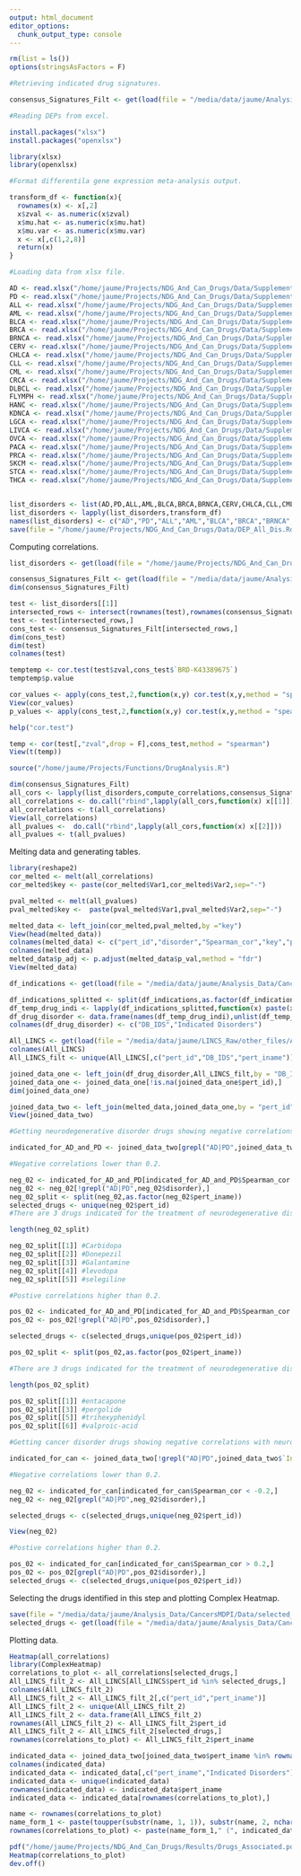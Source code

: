 ```yaml
---
output: html_document
editor_options: 
  chunk_output_type: console
---
```



```r
rm(list = ls())
options(stringsAsFactors = F)
```

```r
#Retrieving indicated drug signatures.

consensus_Signatures_Filt <- get(load(file = "/media/data/jaume/Analysis_Data/CancersMDPI/Data/Pert_Indications.Rda"))

#Reading DEPs from excel.

install.packages("xlsx")
install.packages("openxlsx")

library(xlsx)
library(openxlsx)

#Format differentila gene expression meta-analysis output.

transform_df <- function(x){
  rownames(x) <- x[,2]
  x$zval <- as.numeric(x$zval)
  x$mu.hat <- as.numeric(x$mu.hat)
  x$mu.var <- as.numeric(x$mu.var)
  x <- x[,c(1,2,8)]
  return(x)
}

#Loading data from xlsx file.

AD <- read.xlsx("/home/jaume/Projects/NDG_And_Can_Drugs/Data/Supplementary_Appendix_2.xlsx",sheet = 1)
PD <- read.xlsx("/home/jaume/Projects/NDG_And_Can_Drugs/Data/Supplementary_Appendix_2.xlsx",sheet = 6)
ALL <- read.xlsx("/home/jaume/Projects/NDG_And_Can_Drugs/Data/Supplementary_Appendix_2.xlsx",sheet = 8)
AML <- read.xlsx("/home/jaume/Projects/NDG_And_Can_Drugs/Data/Supplementary_Appendix_2.xlsx",sheet = 9)
BLCA <- read.xlsx("/home/jaume/Projects/NDG_And_Can_Drugs/Data/Supplementary_Appendix_2.xlsx",sheet = 10)
BRCA <- read.xlsx("/home/jaume/Projects/NDG_And_Can_Drugs/Data/Supplementary_Appendix_2.xlsx",sheet = 11)
BRNCA <- read.xlsx("/home/jaume/Projects/NDG_And_Can_Drugs/Data/Supplementary_Appendix_2.xlsx",sheet = 12)
CERV <- read.xlsx("/home/jaume/Projects/NDG_And_Can_Drugs/Data/Supplementary_Appendix_2.xlsx",sheet = 13)
CHLCA <- read.xlsx("/home/jaume/Projects/NDG_And_Can_Drugs/Data/Supplementary_Appendix_2.xlsx",sheet = 14)
CLL <- read.xlsx("/home/jaume/Projects/NDG_And_Can_Drugs/Data/Supplementary_Appendix_2.xlsx",sheet = 15)
CML <- read.xlsx("/home/jaume/Projects/NDG_And_Can_Drugs/Data/Supplementary_Appendix_2.xlsx",sheet = 16)
CRCA <- read.xlsx("/home/jaume/Projects/NDG_And_Can_Drugs/Data/Supplementary_Appendix_2.xlsx",sheet = 17)
DLBCL <- read.xlsx("/home/jaume/Projects/NDG_And_Can_Drugs/Data/Supplementary_Appendix_2.xlsx",sheet = 18)
FLYMPH <- read.xlsx("/home/jaume/Projects/NDG_And_Can_Drugs/Data/Supplementary_Appendix_2.xlsx",sheet = 19)
HANC <- read.xlsx("/home/jaume/Projects/NDG_And_Can_Drugs/Data/Supplementary_Appendix_2.xlsx",sheet = 20)
KDNCA <- read.xlsx("/home/jaume/Projects/NDG_And_Can_Drugs/Data/Supplementary_Appendix_2.xlsx",sheet = 21)
LGCA <- read.xlsx("/home/jaume/Projects/NDG_And_Can_Drugs/Data/Supplementary_Appendix_2.xlsx",sheet = 22)
LIVCA <- read.xlsx("/home/jaume/Projects/NDG_And_Can_Drugs/Data/Supplementary_Appendix_2.xlsx",sheet = 23)
OVCA <- read.xlsx("/home/jaume/Projects/NDG_And_Can_Drugs/Data/Supplementary_Appendix_2.xlsx",sheet = 24)
PACA <- read.xlsx("/home/jaume/Projects/NDG_And_Can_Drugs/Data/Supplementary_Appendix_2.xlsx",sheet = 25)
PRCA <- read.xlsx("/home/jaume/Projects/NDG_And_Can_Drugs/Data/Supplementary_Appendix_2.xlsx",sheet = 26)
SKCM <- read.xlsx("/home/jaume/Projects/NDG_And_Can_Drugs/Data/Supplementary_Appendix_2.xlsx",sheet = 27)
STCA <- read.xlsx("/home/jaume/Projects/NDG_And_Can_Drugs/Data/Supplementary_Appendix_2.xlsx",sheet = 28)
THCA <- read.xlsx("/home/jaume/Projects/NDG_And_Can_Drugs/Data/Supplementary_Appendix_2.xlsx",sheet = 29)


list_disorders <- list(AD,PD,ALL,AML,BLCA,BRCA,BRNCA,CERV,CHLCA,CLL,CML,CRCA,DLBCL,FLYMPH,HANC,KDNCA,LGCA,LIVCA,OVCA,PACA,PRCA,SKCM,STCA,THCA)
list_disorders <- lapply(list_disorders,transform_df)
names(list_disorders) <- c("AD","PD","ALL","AML","BLCA","BRCA","BRNCA","CERV","CHLCA","CLL","CML","CRCA","DLBCL","FLYMPH","ANC","KDNCA","LGCA","LIVCA","OVCA","PACA","PRCA","SKCM","STCA","THCA")
save(file = "/home/jaume/Projects/NDG_And_Can_Drugs/Data/DEP_All_Dis.Rda",list_disorders)
```

Computing correlations.

```r
list_disorders <- get(load(file = "/home/jaume/Projects/NDG_And_Can_Drugs/Data/DEP_All_Dis.Rda"))

consensus_Signatures_Filt <- get(load(file = "/media/data/jaume/Analysis_Data/CancersMDPI/Data/Pert_Indications.Rda"))
dim(consensus_Signatures_Filt)

test <- list_disorders[[1]]
intersected_rows <- intersect(rownames(test),rownames(consensus_Signatures_Filt))
test <- test[intersected_rows,]
cons_test <- consensus_Signatures_Filt[intersected_rows,]
dim(cons_test)
dim(test)
colnames(test)

temptemp <- cor.test(test$zval,cons_test$`BRD-K43389675`)
temptemp$p.value

cor_values <- apply(cons_test,2,function(x,y) cor.test(x,y,method = "spearman")$estimate,test$zval)
View(cor_values)
p_values <- apply(cons_test,2,function(x,y) cor.test(x,y,method = "spearman")$p.value,test$zval)

help("cor.test")

temp <- cor(test[,"zval",drop = F],cons_test,method = "spearman")
View(t(temp))

source("/home/jaume/Projects/Functions/DrugAnalysis.R")

dim(consensus_Signatures_Filt)
all_cors <- lapply(list_disorders,compute_correlations,consensus_Signatures_Filt)
all_correlations <- do.call("rbind",lapply(all_cors,function(x) x[[1]]))
all_correlations <- t(all_correlations)
View(all_correlations)
all_pvalues <-  do.call("rbind",lapply(all_cors,function(x) x[[2]]))
all_pvalues <- t(all_pvalues)
```

Melting data and generating tables.

```r
library(reshape2)
cor_melted <- melt(all_correlations)
cor_melted$key <- paste(cor_melted$Var1,cor_melted$Var2,sep="-")

pval_melted <- melt(all_pvalues)
pval_melted$key <-  paste(pval_melted$Var1,pval_melted$Var2,sep="-")

melted_data <- left_join(cor_melted,pval_melted,by ="key")
View(head(melted_data))
colnames(melted_data) <- c("pert_id","disorder","Spearman_cor","key","pert_id_2","disorder_2","p_val")
colnames(melted_data)
melted_data$p_adj <- p.adjust(melted_data$p_val,method = "fdr")
View(melted_data)

df_indications <- get(load(file = "/media/data/jaume/Analysis_Data/CancersMDPI/Data/Disease_Drug_Indications.Rda"))

df_indications_splitted <- split(df_indications,as.factor(df_indications$Drug))
df_temp_drug_indi <- lapply(df_indications_splitted,function(x) paste(x[,1],collapse = "/"))
df_drug_disorder <- data.frame(names(df_temp_drug_indi),unlist(df_temp_drug_indi))
colnames(df_drug_disorder) <- c("DB_IDS","Indicated Disorders")

All_LINCS <- get(load(file = "/media/data/jaume/LINCS_Raw/other_files/All_LINCS_with_DB.Rda"))
colnames(All_LINCS)
All_LINCS_filt <- unique(All_LINCS[,c("pert_id","DB_IDS","pert_iname")])

joined_data_one <- left_join(df_drug_disorder,All_LINCS_filt,by = "DB_IDS")
joined_data_one <- joined_data_one[!is.na(joined_data_one$pert_id),]
dim(joined_data_one)

joined_data_two <- left_join(melted_data,joined_data_one,by = "pert_id")
View(joined_data_two)

#Getting neurodegenerative disorder drugs showing negative correlations with cancers.

indicated_for_AD_and_PD <- joined_data_two[grepl("AD|PD",joined_data_two$`Indicated Disorders`),]

#Negative correlations lower than 0.2.

neg_02 <- indicated_for_AD_and_PD[indicated_for_AD_and_PD$Spearman_cor < -0.2,]
neg_02 <- neg_02[!grepl("AD|PD",neg_02$disorder),]
neg_02_split <- split(neg_02,as.factor(neg_02$pert_iname))
selected_drugs <- unique(neg_02$pert_id)
#There are 3 drugs indicated for the treatment of neurodegenerative disorders showing correlations lower than -0.2 with the differential gene expression profiles of at least one of the tested cancers. 

length(neg_02_split)

neg_02_split[[1]] #Carbidopa
neg_02_split[[2]] #Donepezil
neg_02_split[[3]] #Galantamine
neg_02_split[[4]] #levodopa
neg_02_split[[5]] #selegiline

#Postive correlations higher than 0.2.

pos_02 <- indicated_for_AD_and_PD[indicated_for_AD_and_PD$Spearman_cor > 0.2,]
pos_02 <- pos_02[!grepl("AD|PD",pos_02$disorder),]

selected_drugs <- c(selected_drugs,unique(pos_02$pert_id))

pos_02_split <- split(pos_02,as.factor(pos_02$pert_iname))

#There are 3 drugs indicated for the treatment of neurodegenerative disorders showing correlations lower than -0.2 with the differential gene expression profiles of at least one of the tested cancers. 

length(pos_02_split)

pos_02_split[[1]] #entacapone
pos_02_split[[3]] #pergolide
pos_02_split[[5]] #trihexyphenidyl
pos_02_split[[6]] #valproic-acid

#Getting cancer disorder drugs showing negative correlations with neurodegeneratives

indicated_for_can <- joined_data_two[!grepl("AD|PD",joined_data_two$`Indicated Disorders`),]

#Negative correlations lower than 0.2.

neg_02 <- indicated_for_can[indicated_for_can$Spearman_cor < -0.2,]
neg_02 <- neg_02[grepl("AD|PD",neg_02$disorder),]

selected_drugs <- c(selected_drugs,unique(neg_02$pert_id))

View(neg_02)

#Postive correlations higher than 0.2.

pos_02 <- indicated_for_can[indicated_for_can$Spearman_cor > 0.2,]
pos_02 <- pos_02[grepl("AD|PD",pos_02$disorder),]
selected_drugs <- c(selected_drugs,unique(pos_02$pert_id))
```

Selecting the drugs identified in this step and plotting Complex Heatmap.

```r
save(file = "/media/data/jaume/Analysis_Data/CancersMDPI/Data/selected_drugs.Rda",selected_drugs)
selected_drugs <- get(load(file = "/media/data/jaume/Analysis_Data/CancersMDPI/Data/selected_drugs.Rda"))
```

Plotting data.

```r
Heatmap(all_correlations)
library(ComplexHeatmap)
correlations_to_plot <- all_correlations[selected_drugs,]
All_LINCS_filt_2 <- All_LINCS[All_LINCS$pert_id %in% selected_drugs,]
colnames(All_LINCS_filt_2)
All_LINCS_filt_2 <- All_LINCS_filt_2[,c("pert_id","pert_iname")]
All_LINCS_filt_2 <- unique(All_LINCS_filt_2)
All_LINCS_filt_2 <- data.frame(All_LINCS_filt_2)
rownames(All_LINCS_filt_2) <- All_LINCS_filt_2$pert_id
All_LINCS_filt_2 <- All_LINCS_filt_2[selected_drugs,]
rownames(correlations_to_plot) <- All_LINCS_filt_2$pert_iname

indicated_data <- joined_data_two[joined_data_two$pert_iname %in% rownames(correlations_to_plot),]
colnames(indicated_data)
indicated_data <- indicated_data[,c("pert_iname","Indicated Disorders")]
indicated_data <- unique(indicated_data)
rownames(indicated_data) <- indicated_data$pert_iname
indicated_data <- indicated_data[rownames(correlations_to_plot),]

name <- rownames(correlations_to_plot)
name_form_1 <- paste(toupper(substr(name, 1, 1)), substr(name, 2, nchar(name)), sep="")
rownames(correlations_to_plot) <- paste(name_form_1," (", indicated_data$`Indicated Disorders`,")",sep = "")

pdf("/home/jaume/Projects/NDG_And_Can_Drugs/Results/Drugs_Associated.pdf")
Heatmap(correlations_to_plot)
dev.off()
```

